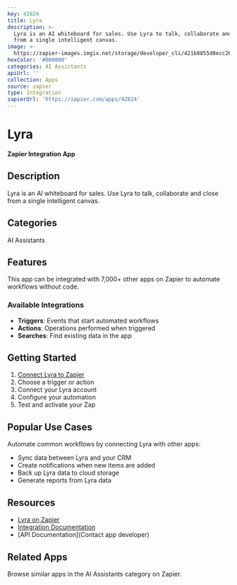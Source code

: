 ```yaml
---
key: 42824
title: Lyra
description: >-
  Lyra is an AI whiteboard for sales. Use Lyra to talk, collaborate and close
  from a single intelligent canvas.
image: >-
  https://zapier-images.imgix.net/storage/developer_cli/421b8855d8ecc2683070207a1b4bcb1d.png?auto=format%2Ccompress&ixlib=python-3.0.0&q=50
hexColor: '#000000'
categories: AI Assistants
apiUrl: ''
collection: Apps
source: zapier
type: Integration
zapierUrl: 'https://zapier.com/apps/42824'
---
```

# Lyra

**Zapier Integration App**

## Description

Lyra is an AI whiteboard for sales. Use Lyra to talk, collaborate and close from a single intelligent canvas.

## Categories

AI Assistants

## Features

This app can be integrated with 7,000+ other apps on Zapier to automate workflows without code.

### Available Integrations

- **Triggers**: Events that start automated workflows
- **Actions**: Operations performed when triggered
- **Searches**: Find existing data in the app

## Getting Started

1. [Connect Lyra to Zapier](https://zapier.com/apps/42824)
2. Choose a trigger or action
3. Connect your Lyra account
4. Configure your automation
5. Test and activate your Zap

## Popular Use Cases

Automate common workflows by connecting Lyra with other apps:

- Sync data between Lyra and your CRM
- Create notifications when new items are added
- Back up Lyra data to cloud storage
- Generate reports from Lyra data

## Resources

- [Lyra on Zapier](https://zapier.com/apps/42824)
- [Integration Documentation](https://zapier.com/apps/42824/integrations)
- [API Documentation](Contact app developer)

## Related Apps

Browse similar apps in the AI Assistants category on Zapier.
